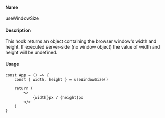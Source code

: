 
<Meta title="Hooks/Window Size" />

#### Name
useWindowSize

#### Description
This hook returns an object containing the browser window's width and height. If executed server-side (no window object) the value of width and height will be undefined.

#### Usage
```
const App = () => {
	const { width, height } = useWindowSize()

	return (
		<>
			{width}px / {height}px
		</>
	)
}
``` 